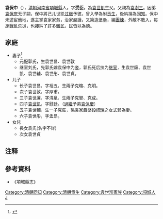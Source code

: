 '''袁保中'''（{{bd|1823年||1874年}}），[[清朝|清朝]][[河南省|河南省]][[項城縣|項城縣]]人，字'''受臣'''，為[[袁世凱|袁世凱]]生父。父親為[[袁澍三|袁澍三]]。因弟[[袁保庆|袁保庆]]无子嗣，保中將己儿世凯[[过继|过继]]予彼。曾入學為附[[贡生|贡生]]，後納捐為[[同知|同知]]。保中未遊宦他地，遂主掌袁家家务，治家嚴謹，又築造堡壘，編[[團練|團練]]，外敵不敢入，每逢戰亂荒災，也接納了許多[[難民|難民]]，民皆以為德。

== 家庭==
*妻子<ref>{{Cite web |url=http://www.xiangcheng.gov.cn/article/2007/0515/article_521.html |title=袁世凯生平简谱(上) |accessdate=2015-03-21 |author= |date=2007-05-15 |work= |publisher=项城市人民政府公众网，来源：项城公众网 |language=Zh-hans |archive-date=2015-04-02 |archive-url=https://web.archive.org/web/20150402153745/http://www.xiangcheng.gov.cn/article/2007/0515/article_521.html |dead-url=no }}</ref> 
**元配郭氏，生袁世昌、袁世敦
**继室刘氏，先郭氏嫁袁保中为[[妾|妾]]，郭氏死后扶为[[继室|继室]]，生袁世廉、袁世凯、袁世辅、袁世彤、袁世貞。
*儿子
**长子袁世昌，字裕五，生兩子克暄、克明。
**次子袁世敦，字厚甫。
**三子袁世廉，字清泉，生兩子克智、克成。
**四子[[袁世凯|袁世凯]]，字慰廷。（[[過繼|過繼]]予弟[[袁保慶|袁保慶]]）
**五子袁世輔，生一子克莊，孫袁家鼐娶[[段祺瑞|段祺瑞]]之女式巽為妻。
**六子袁世彤，字孟昂。
*女兒
**長女袁氏(名字不詳)
**次女袁世貞

== 注释 ==

{{Reflist|2}}

==參考資料==
*《項城縣志》

[[Category:清朝同知|Category:清朝同知]]
[[Category:清朝贡生|Category:清朝贡生]]
[[Category:袁世凯家族|Category:袁世凯家族]]
[[Category:項城人|Category:項城人]]
[[Category:袁姓|J]]